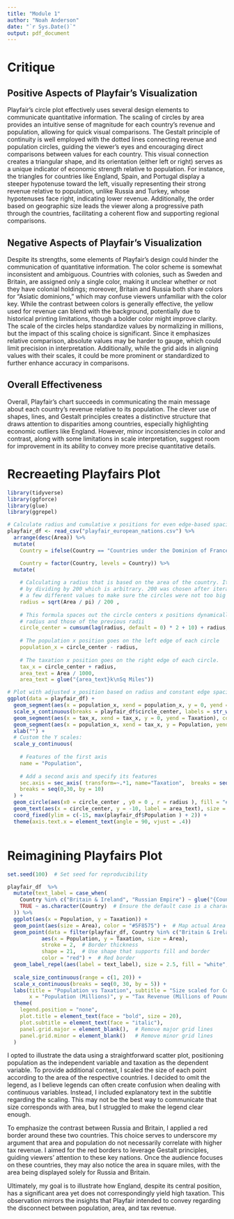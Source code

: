 ```yaml
---
title: "Module 1"
author: "Noah Anderson"
date: "`r Sys.Date()`"
output: pdf_document
---
```



# Critique

## Positive Aspects of Playfair’s Visualization
Playfair’s circle plot effectively uses several design elements to communicate quantitative information. The scaling of circles by area provides an intuitive sense of magnitude for each country's revenue and population, allowing for quick visual comparisons. The Gestalt principle of continuity is well employed with the dotted lines connecting revenue and population circles, guiding the viewer’s eyes and encouraging direct comparisons between values for each country. This visual connection creates a triangular shape, and its orientation (either left or right) serves as a unique indicator of economic strength relative to population. For instance, the triangles for countries like England, Spain, and Portugal display a steeper hypotenuse toward the left, visually representing their strong revenue relative to population, unlike Russia and Turkey, whose hypotenuses face right, indicating lower revenue. Additionally, the order based on geographic size leads the viewer along a progressive path through the countries, facilitating a coherent flow and supporting regional comparisons.

## Negative Aspects of Playfair’s Visualization
Despite its strengths, some elements of Playfair’s design could hinder the communication of quantitative information. The color scheme is somewhat inconsistent and ambiguous. Countries with colonies, such as Sweden and Britain, are assigned only a single color, making it unclear whether or not they have colonial holdings; moreover, Britain and Russia both share colors for “Asiatic dominions,” which may confuse viewers unfamiliar with the color key. While the contrast between colors is generally effective, the yellow used for revenue can blend with the background, potentially due to historical printing limitations, though a bolder color might improve clarity. The scale of the circles helps standardize values by normalizing in millions, but the impact of this scaling choice is significant. Since it emphasizes relative comparison, absolute values may be harder to gauge, which could limit precision in interpretation. Additionally, while the grid aids in aligning values with their scales, it could be more prominent or standardized to further enhance accuracy in comparisons.

## Overall Effectiveness
Overall, Playfair’s chart succeeds in communicating the main message about each country’s revenue relative to its population. The clever use of shapes, lines, and Gestalt principles creates a distinctive structure that draws attention to disparities among countries, especially highlighting economic outliers like England. However, minor inconsistencies in color and contrast, along with some limitations in scale interpretation, suggest room for improvement in its ability to convey more precise quantitative details.

# Recreaeting Playfairs Plot
```r
library(tidyverse)
library(ggforce)
library(glue)
library(ggrepel)
```

```r

# Calculate radius and cumulative x positions for even edge-based spacing
playfair_df <- read_csv("playfair_european_nations.csv") %>%
  arrange(desc(Area)) %>%
  mutate(
    Country = ifelse(Country == "Countries under the Dominion of France", "French Dominion", Country),

    Country = factor(Country, levels = Country)) %>%
  mutate(
    
    # Calculating a radius that is based on the area of the country. It is scaled down
    # by dividing by 200 which is arbitrary. 200 was chosen after iterating through 
    # a few different values to make sure the circles were not too big
    radius = sqrt(Area / pi) / 200 ,
    
    # This formula spaces out the circle centers x positions dynamically based on its
    # radius and those of the previous radii
    circle_center = cumsum(lag(radius, default = 0) * 2 + 10) + radius,
    
    # The population x position goes on the left edge of each circle
    population_x = circle_center - radius,
    
    # The taxation x position goes on the right edge of each circle. 
    tax_x = circle_center + radius,
    area_text = Area / 1000, 
    area_text = glue("{area_text}k\nSq Miles"))


```


```r

# Plot with adjusted x_position based on radius and constant edge spacing
ggplot(data = playfair_df) +
  geom_segment(aes(x = population_x, xend = population_x, y = 0, yend = Population), color = "red") +
  scale_x_continuous(breaks = playfair_df$circle_center, labels = str_wrap(playfair_df$Country, 10)) +
  geom_segment(aes(x = tax_x, xend = tax_x, y = 0, yend = Taxation), color = "orange") +
  geom_segment(aes(x = population_x, xend = tax_x, y = Population, yend = Taxation), color = "black", linetype = "dotted") +
  xlab("") +
  # Custom the Y scales:
  scale_y_continuous(
    
    # Features of the first axis
    name = "Population",
    
    # Add a second axis and specify its features
    sec.axis = sec_axis( transform=~.*1, name="Taxation",  breaks = seq(0,30, by = 10)),
    breaks = seq(0,30, by = 10)
  ) +
  geom_circle(aes(x0 = circle_center , y0 = 0 , r = radius ), fill = "#5F8575") +
  geom_text(aes(x = circle_center, y = -10, label = area_text), size = 2) +
  coord_fixed(ylim = c(-15, max(playfair_df$Population ) + 2)) +
  theme(axis.text.x = element_text(angle = 90, vjust = .4))



```


# Reimagining Playfairs Plot
```r

set.seed(100)  # Set seed for reproducibility

playfair_df  %>%
  mutate(text_label = case_when(
    Country %in% c("Britain & Ireland", "Russian Empire") ~ glue("{Country}\n({Area / 1000}k Sq Miles)"),
    TRUE ~ as.character(Country)  # Ensure the default case is a character
  )) %>% 
  ggplot(aes(x = Population, y = Taxation)) +
  geom_point(aes(size = Area), color = "#5F8575") +  # Map actual Area for size
  geom_point(data = filter(playfair_df, Country %in% c("Britain & Ireland", "Russian Empire") ), 
           aes(x = Population, y = Taxation, size = Area), 
           stroke = 2,  # Border thickness
           shape = 21,  # Use shape that supports fill and border
           color = "red") +  # Red border
  geom_label_repel(aes(label = text_label), size = 2.5, fill = "white", label.padding = .16) +
 
  scale_size_continuous(range = c(1, 20)) +
  scale_x_continuous(breaks = seq(0, 30, by = 5)) +
  labs(title = "Population vs Taxation", subtitle = "Size scaled for Country Area",
       x = "Population (Millions)", y = "Tax Revenue (Millions of Pounds)") +
  theme(
    legend.position = "none",
    plot.title = element_text(face = "bold", size = 20),
    plot.subtitle = element_text(face = "italic"),
    panel.grid.major = element_blank(),  # Remove major grid lines
    panel.grid.minor = element_blank()   # Remove minor grid lines
  )
```

I opted to illustrate the data using a straightforward scatter plot, positioning population as the independent variable and taxation as the dependent variable. To provide additional context, I scaled the size of each point according to the area of the respective countries. I decided to omit the legend, as I believe legends can often create confusion when dealing with continuous variables. Instead, I included explanatory text in the subtitle regarding the scaling. This may not be the best way to communicate that size corresponds with area, but I struggled to make the legend clear enough. 

To emphasize the contrast between Russia and Britain, I applied a red border around these two countries. This choice serves to underscore my argument that area and population do not necessarily correlate with higher tax revenue. I aimed for the red borders to leverage Gestalt principles, guiding viewers’ attention to these key nations. Once the audience focuses on these countries, they may also notice the area in square miles, with the area being displayed solely for Russia and Britain.

Ultimately, my goal is to illustrate how England, despite its central position, has a significant area yet does not correspondingly yield high taxation. This observation mirrors the insights that Playfair intended to convey regarding the disconnect between population, area, and tax revenue.




